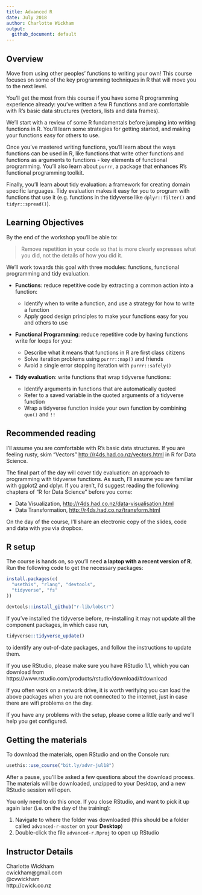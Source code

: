 ```yaml
---
title: Advanced R
date: July 2018
author: Charlotte Wickham
output:
  github_document: default
---
```


## Overview

Move from using other peoples' functions to writing your own! This course focuses on some of the key programming techniques in R that will move you to the next level.

You'll get the most from this course if you have some R programming experience already: you've written a few R functions and are comfortable with R's basic data structures (vectors, lists and data frames).

We'll start with a review of some R fundamentals before jumping into writing functions in R.  You'll learn some strategies for getting started, and making your functions easy for others to use.

Once you've mastered writing functions, you'll learn about the ways functions can be used in R, like functions that write other functions and functions as arguments to functions - key elements of functional programming.  You'll also learn about `purrr`, a package that enhances R's functional programming toolkit.

Finally, you'll learn about tidy evaluation: a framework for creating domain specific languages.  Tidy evaluation makes it easy for you to program with functions that use it (e.g. functions in the tidyverse like `dplyr::filter()` and `tidyr::spread()`).

## Learning Objectives

By the end of the workshop you'll be able to:

> Remove repetition in your code so that is more clearly expresses what you did, not the details of how you did it.

We'll work towards this goal with three modules: functions, functional programming and tidy evaluation.  

* **Functions**: reduce repetitive code by extracting a common action into a function:
    
    * Identify when to write a function, and use a strategy for how to write a function
    * Apply good design principles to make your functions easy for you and others to use

* **Functional Programming**: reduce repetitive code by having functions write for loops for you:

    * Describe what it means that functions in R are first class citizens
    * Solve iteration problems using `purrr::map()` and friends
    * Avoid a single error stopping iteration with `purrr::safely()`

* **Tidy evaluation**: write functions that wrap tidyverse functions:

    * Identify arguments in functions that are automatically quoted
    * Refer to a saved variable in the quoted arguments of a tidyverse function
    * Wrap a tidyverse function inside your own function by combining `quo()` and `!!`

## Recommended reading

I'll assume you are comfortable with R's basic data structures.  If you are feeling rusty, skim "Vectors" <http://r4ds.had.co.nz/vectors.html> in R for Data Science. 

The final part of the day will cover tidy evaluation: an approach to programming with tidyverse functions.  As such, I'll assume you are familiar with ggplot2 and dplyr.  If you aren't, I'd suggest reading the following chapters of "R for Data Science" before you come:

* Data Visualization, <http://r4ds.had.co.nz/data-visualisation.html>
* Data Transformation, <http://r4ds.had.co.nz/transform.html>

On the day of the course, I'll share an electronic copy of the slides, code and data with you via dropbox.

## R setup

The course is hands on, so you'll need **a laptop with a recent version of R**. Run the following code to get the necessary packages:

```r
install.packages(c(
  "usethis", "rlang", "devtools",
  "tidyverse", "fs"
))

devtools::install_github("r-lib/lobstr")
```

If you've installed the tidyverse before, re-installing it may not update all the component packages, in which case run,
```r
tidyverse::tidyverse_update()
```
to identify any out-of-date packages, and follow the instructions to update them.

If you use RStudio, please make sure you have RStudio 1.1, which you can download from https://www.rstudio.com/products/rstudio/download/#download

If you often work on a network drive, it is worth verifying you can load the above packages when you are not connected to the internet, just in case there are wifi problems on the day.

If you have any problems with the setup, please come a little early and we'll help you get configured.     

## Getting the materials

To download the materials, open RStudio and on the Console run:
```r
usethis::use_course("bit.ly/advr-jul18")
```

After a pause, you'll be asked a few questions about the download process. The materials will be downloaded, unzipped to your Desktop, and a new RStudio session will open.  

You only need to do this once.  If you close RStudio, and want to pick it up again later (i.e. on the day of the training):

1. Navigate to where the folder was downloaded (this should be a folder called `advanced-r-master` on your **Desktop**)
2. Double-click the file `advanced-r.Rproj` to open up RStudio

## Instructor Details

Charlotte Wickham  
cwickham@gmail.com  
@cvwickham  
http://cwick.co.nz